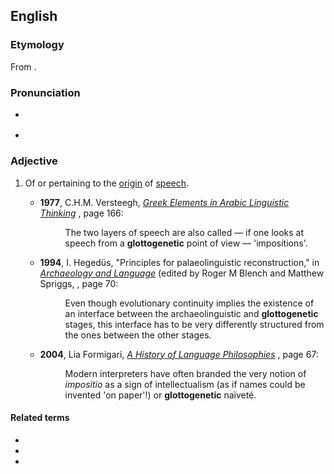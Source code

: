 ==English==

===Etymology===
From {{prefix|glotto|genetic|lang=en}}.

===Pronunciation===
* {{a|US}} {{IPA|ˌɡlɒt.oʊ.dʒəˈnɛt.ɪk|lang=en}}
* {{rhymes|ɛtɪk|lang=en}}

===Adjective===
{{en-adj|-}}

# {{lb|en|philosophy}} Of or pertaining to the [[origin]] of [[speech]].
#* '''1977''', C.H.M. Versteegh, [http://books.google.com/books?id=-4MeAAAAIAAJ ''Greek Elements in Arabic Linguistic Thinking''] {{ISBN|9004048553}}, page 166:
#*: The two layers of speech are also called — if one looks at speech from a '''glottogenetic''' point of view — 'impositions'.
#* '''1994''', I. Hegedüs, "Principles for palaeolinguistic reconstruction," in [http://books.google.com/books?id=mqKrB5_6EtsC ''Archaeology and Language''] (edited by Roger M Blench and Matthew Spriggs, {{ISBN|0415117607}}, page 70:
#*: Even though evolutionary continuity implies the existence of an interface between the archaeolinguistic and '''glottogenetic''' stages, this interface has to be very differently structured from the ones between the other stages.
#* '''2004''', Lia Formigari, [http://books.google.com/books?id=yXHjuThPHjEC ''A History of Language Philosophies''] {{ISBN|1588115615}}, page 67:
#*: Modern interpreters have often branded the very notion of ''impositio'' as a sign of intellectualism (as if names could be invented 'on paper'!) or '''glottogenetic''' naïveté.

====Related terms====
* {{l|en|glossogenetic}}
* {{l|en|glottochronology}}
* {{l|en|glottogenesis}}